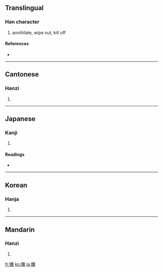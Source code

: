 {{also|歼|殱}}
==Translingual==

===Han character===
{{Han char|rn=78|rad=歹|as=17|sn=21|four=1325<sub>0</sub>|canj=一弓人戈一 (MNOIM)}}

# annihilate, wipe out, kill off

====References====
* {{Han ref|kx=0584.110|dkj=16608|dj=0977.010|hdz=21396.100|uh=6BB2|ud=27570|bh=C4E8|bd=50408}}

----

==Cantonese==

===Hanzi===
{{yue-hanzi|jyut=|y=chim1}}

# {{defn|Cantonese}}

----

==Japanese==

===Kanji===
{{ja-kanji|grade=|rs=歹17}}

# {{defn|Japanese}}

====Readings====
* {{ja-readings|on=[[せん]] (sen)|kun=[[つくす]] (tsukusu), [[ほろぼす]] (horobosu)}}

----

==Korean==

===Hanja===
{{ko-hanja|hangeul=섬|eumhun=|rv=seom|mr=sŏm|y=sem}}

# {{defn|Korean}}

----

==Mandarin==

===Hanzi===
{{cmn-hanzi|sim=歼|pin=[[jiān]] ([[jian1]])|wg=chien<sup>1</sup>}}

# {{defn|Mandarin}}

[[fr:殲]]
[[ko:殲]]
[[ja:殲]]